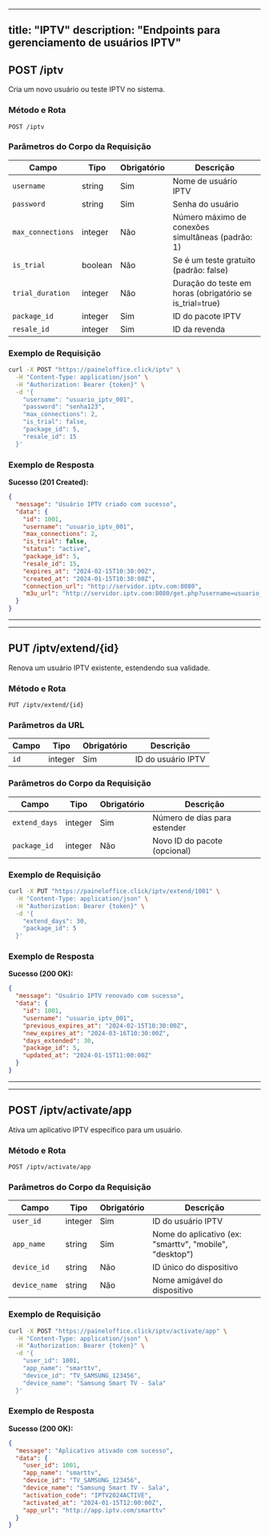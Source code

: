 

---
title: "IPTV"
description: "Endpoints para gerenciamento de usuários IPTV"
---

## POST /iptv

Cria um novo usuário ou teste IPTV no sistema.

### Método e Rota
```
POST /iptv
```

### Parâmetros do Corpo da Requisição

| Campo | Tipo | Obrigatório | Descrição |
|-------|------|-------------|-----------|
| `username` | string | Sim | Nome de usuário IPTV |
| `password` | string | Sim | Senha do usuário |
| `max_connections` | integer | Não | Número máximo de conexões simultâneas (padrão: 1) |
| `is_trial` | boolean | Não | Se é um teste gratuito (padrão: false) |
| `trial_duration` | integer | Não | Duração do teste em horas (obrigatório se is_trial=true) |
| `package_id` | integer | Sim | ID do pacote IPTV |
| `resale_id` | integer | Sim | ID da revenda |

### Exemplo de Requisição

```bash
curl -X POST "https://paineloffice.click/iptv" \
  -H "Content-Type: application/json" \
  -H "Authorization: Bearer {token}" \
  -d '{
    "username": "usuario_iptv_001",
    "password": "senha123",
    "max_connections": 2,
    "is_trial": false,
    "package_id": 5,
    "resale_id": 15
  }'
```

### Exemplo de Resposta

**Sucesso (201 Created):**
```json
{
  "message": "Usuário IPTV criado com sucesso",
  "data": {
    "id": 1001,
    "username": "usuario_iptv_001",
    "max_connections": 2,
    "is_trial": false,
    "status": "active",
    "package_id": 5,
    "resale_id": 15,
    "expires_at": "2024-02-15T10:30:00Z",
    "created_at": "2024-01-15T10:30:00Z",
    "connection_url": "http://servidor.iptv.com:8080",
    "m3u_url": "http://servidor.iptv.com:8080/get.php?username=usuario_iptv_001&password=senha123&type=m3u_plus"
  }
}
```

---

---

## PUT /iptv/extend/{id}

Renova um usuário IPTV existente, estendendo sua validade.

### Método e Rota
```
PUT /iptv/extend/{id}
```

### Parâmetros da URL

| Campo | Tipo | Obrigatório | Descrição |
|-------|------|-------------|-----------|
| `id` | integer | Sim | ID do usuário IPTV |

### Parâmetros do Corpo da Requisição

| Campo | Tipo | Obrigatório | Descrição |
|-------|------|-------------|-----------|
| `extend_days` | integer | Sim | Número de dias para estender |
| `package_id` | integer | Não | Novo ID do pacote (opcional) |

### Exemplo de Requisição

```bash
curl -X PUT "https://paineloffice.click/iptv/extend/1001" \
  -H "Content-Type: application/json" \
  -H "Authorization: Bearer {token}" \
  -d '{
    "extend_days": 30,
    "package_id": 5
  }'
```

### Exemplo de Resposta

**Sucesso (200 OK):**
```json
{
  "message": "Usuário IPTV renovado com sucesso",
  "data": {
    "id": 1001,
    "username": "usuario_iptv_001",
    "previous_expires_at": "2024-02-15T10:30:00Z",
    "new_expires_at": "2024-03-16T10:30:00Z",
    "days_extended": 30,
    "package_id": 5,
    "updated_at": "2024-01-15T11:00:00Z"
  }
}
```

---

---

## POST /iptv/activate/app

Ativa um aplicativo IPTV específico para um usuário.

### Método e Rota
```
POST /iptv/activate/app
```

### Parâmetros do Corpo da Requisição

| Campo | Tipo | Obrigatório | Descrição |
|-------|------|-------------|-----------|
| `user_id` | integer | Sim | ID do usuário IPTV |
| `app_name` | string | Sim | Nome do aplicativo (ex: "smarttv", "mobile", "desktop") |
| `device_id` | string | Não | ID único do dispositivo |
| `device_name` | string | Não | Nome amigável do dispositivo |

### Exemplo de Requisição

```bash
curl -X POST "https://paineloffice.click/iptv/activate/app" \
  -H "Content-Type: application/json" \
  -H "Authorization: Bearer {token}" \
  -d '{
    "user_id": 1001,
    "app_name": "smarttv",
    "device_id": "TV_SAMSUNG_123456",
    "device_name": "Samsung Smart TV - Sala"
  }'
```

### Exemplo de Resposta

**Sucesso (200 OK):**
```json
{
  "message": "Aplicativo ativado com sucesso",
  "data": {
    "user_id": 1001,
    "app_name": "smarttv",
    "device_id": "TV_SAMSUNG_123456",
    "device_name": "Samsung Smart TV - Sala",
    "activation_code": "IPTV2024ACTIVE",
    "activated_at": "2024-01-15T12:00:00Z",
    "app_url": "http://app.iptv.com/smarttv"
  }
}
```